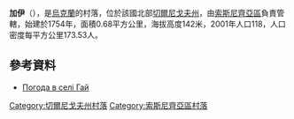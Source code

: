 {{coord|51|39|1|N|32|22|45|E|scale:100000|display=title}}

'''加伊'''（{{lang-uk|Гай}}），是[[烏克蘭|烏克蘭]]的村落，位於該國北部[[切爾尼戈夫州|切爾尼戈夫州]]，由[[索斯尼齊亞區|索斯尼齊亞區]]負責管轄，始建於1754年，面積0.68平方公里，海拔高度142米，2001年人口118，人口密度每平方公里173.53人。

==參考資料==
* [http://weather.in.ua/ua/chernigovskaja/4776 Погода в селі Гай]{{Wayback|url=http://weather.in.ua/ua/chernigovskaja/4776 |date=20111220142330 }}

[[Category:切爾尼戈夫州村落|Category:切爾尼戈夫州村落]]
[[Category:索斯尼齊亞區村落|Category:索斯尼齊亞區村落]]


{{Chernihiv-geo-stub}}